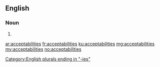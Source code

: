 ==English==

===Noun===
{{head|en|plural}}

# {{plural of|acceptability|lang=en}}

[[Category:English plurals ending in "-ies"]]

[[ar:acceptabilities]]
[[fr:acceptabilities]]
[[ku:acceptabilities]]
[[mg:acceptabilities]]
[[my:acceptabilities]]
[[no:acceptabilities]]